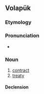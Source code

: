 {{also|balad}}
==Volapük==

===Etymology===
{{suffix|vo|bal|äd}}

===Pronunciation===
* {{IPA|vo|[baˈlɛd]}}

===Noun===
{{vo-noun}}

# [[contract]]
# [[treaty]]

====Declension====
{{vo-decl-noun}}